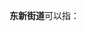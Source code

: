 '''东新街道'''可以指：
{{PRC admin/disambig|12/01/02/011/000|33/01/03/008/000|44/08/03/010/000}}
{{disambig|cat=四字乡级行政区划消歧义}}